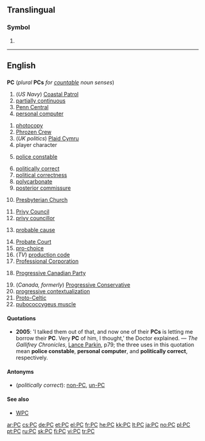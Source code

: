 {{see|pc|pC}}
==Translingual==
===Symbol===
'''{{PAGENAME}}'''
# {{SI-unit|peta|coulomb|[[electric charge]]}}
----

==English==

==={{initialism}}===
'''PC''' (''plural'' '''PCs''' ''for [[countable]] noun senses'')

# (''US Navy'') [[w:Coastal Patrol|Coastal Patrol]]
# [[partially continuous]]
# [[w:Penn Central|Penn Central]]
# [[personal computer]]
<!--"petacoulomb" is a translingual symbol - see above-->
# [[photocopy]]
# [[w:Phrozen Crew|Phrozen Crew]]
# (''UK politics'') [[w:Plaid Cymru|Plaid Cymru]]
# player character
# {{UK|Canada}} [[police constable]]
# [[politically correct]]
# [[political correctness]]
# [[polycarbonate]]
# [[posterior commissure]]
# {{US}} [[w:Presbyterian Church|Presbyterian Church]]
# [[privy council|Privy Council]]
# [[privy councillor]]
# {{US}} [[probable cause]]
# [[Probate Court]]
# [[pro-choice]]
# (''TV'') [[production code]]
# [[Professional Corporation]]
# {{Canada}} [[w:Progressive Canadian Party|Progressive Canadian Party]]
# (''Canada, formerly'') [[w:Progressive Conservative|Progressive Conservative]]
# [[progressive contextualization]]
# [[Proto-Celtic]]
# [[pubococcygeus muscle]]

====Quotations====
*'''2005''': 'I talked them out of that, and now one of their '''PCs''' is letting me borrow their '''PC'''. Very '''PC''' of him, I thought,' the Doctor explained. &mdash; ''The Gallifrey Chronicles'', [[Lance Parkin|Lance Parkin]], p79; the three uses in this quotation mean '''police constable''', '''personal computer''', and '''politically correct''', respectively.

====Antonyms====
*(''politically correct''): [[non-PC]], [[un-PC]]

====See also====
*[[WPC]]

[[ar:PC]]
[[cs:PC]]
[[de:PC]]
[[et:PC]]
[[el:PC]]
[[fr:PC]]
[[he:PC]]
[[kk:PC]]
[[lt:PC]]
[[ja:PC]]
[[no:PC]]
[[pl:PC]]
[[pt:PC]]
[[ru:PC]]
[[sk:PC]]
[[fi:PC]]
[[vi:PC]]
[[tr:PC]]
